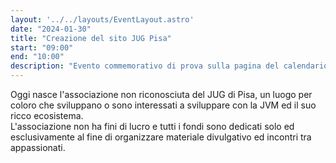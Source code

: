 ```yaml
---
layout: '../../layouts/EventLayout.astro'
date: "2024-01-30"
title: "Creazione del sito JUG Pisa"
start: "09:00"
end: "10:00"
description: "Evento commemorativo di prova sulla pagina del calendario, oggi nasce ufficialmente il JUG di Pisa!"
---
```


<div>
Oggi nasce l'associazione non riconosciuta del JUG di Pisa, un luogo per coloro che sviluppano o sono interessati a sviluppare con la JVM ed il suo ricco ecosistema.
<br/>L'associazione non ha fini di lucro e tutti i fondi sono dedicati solo ed esclusivamente al fine di organizzare materiale divulgativo ed incontri tra appassionati.
</div>